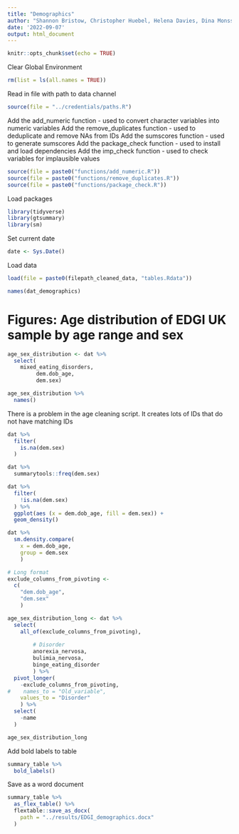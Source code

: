 ```yaml
---
title: "Demographics"
author: "Shannon Bristow, Christopher Huebel, Helena Davies, Dina Monssen"
date: '2022-09-07'
output: html_document
---
```


```r
knitr::opts_chunk$set(echo = TRUE)
```

Clear Global Environment

```r
rm(list = ls(all.names = TRUE)) 
```

Read in file with path to data channel
```r
source(file = "../credentials/paths.R")
```

Add the add_numeric function - used to convert character variables into numeric variables
Add the remove_duplicates function - used to deduplicate and remove NAs from IDs
Add the sumscores function - used to generate sumscores
Add the package_check function - used to install and load dependencies
Add the imp_check function - used to check variables for implausible values
```r
source(file = paste0("functions/add_numeric.R"))
source(file = paste0("functions/remove_duplicates.R"))
source(file = paste0("functions/package_check.R"))
```

Load packages

```r
library(tidyverse)
library(gtsummary)
library(sm)
```

Set current date

```r
date <- Sys.Date()
```

Load data

```r
load(file = paste0(filepath_cleaned_data, "tables.Rdata"))
```


```r
names(dat_demographics)
```

# Figures:  Age distribution of EDGI UK sample by age range and sex
```r
age_sex_distribution <- dat %>%
  select(
    mixed_eating_disorders,
         dem.dob_age, 
         dem.sex)

age_sex_distribution %>%
  names()
```

There is a problem in the age cleaning script. It creates lots of IDs that do not have matching IDs

```r
dat %>%
  filter(
    is.na(dem.sex)
  )
```




```r
dat %>%
  summarytools::freq(dem.sex)
```


```r
dat %>%
  filter(
    !is.na(dem.sex)
  ) %>%
  ggplot(aes (x = dem.dob_age, fill = dem.sex)) + 
  geom_density()
```



```r
dat %>%
  sm.density.compare(
    x = dem.dob_age,
    group = dem.sex
    )
```


```r
# Long format
exclude_columns_from_pivoting <-
  c(
    "dem.dob_age",
    "dem.sex"
    )

age_sex_distribution_long <- dat %>%
  select(
    all_of(exclude_columns_from_pivoting),
         
        # Disorder
        anorexia_nervosa,
        bulimia_nervosa,
        binge_eating_disorder
        ) %>%
  pivot_longer(
    -exclude_columns_from_pivoting,
#    names_to = "Old_variable",
    values_to = "Disorder"
    ) %>%
  select(
    -name
  )

age_sex_distribution_long
```



Add bold labels to table

```r
summary_table %>% 
  bold_labels() 
```

Save as a word document

```r
summary_table %>%
  as_flex_table() %>%
  flextable::save_as_docx(
    path = "../results/EDGI_demographics.docx"
  )
```

